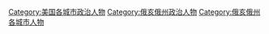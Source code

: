 [[Category:美国各城市政治人物|Category:美国各城市政治人物]]
[[Category:俄亥俄州政治人物|Category:俄亥俄州政治人物]]
[[Category:俄亥俄州各城市人物|Category:俄亥俄州各城市人物]]